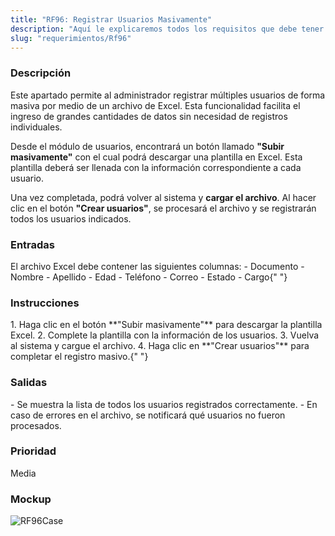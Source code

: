 ```yaml
---
title: "RF96: Registrar Usuarios Masivamente"
description: "Aquí le explicaremos todos los requisitos que debe tener para poder registrar usuarios de forma masiva en el sistema."
slug: "requerimientos/Rf96"
---
```



<h3>Descripción</h3>
Este apartado permite al administrador registrar múltiples usuarios de forma masiva
por medio de un archivo de Excel. Esta funcionalidad facilita el ingreso de grandes
cantidades de datos sin necesidad de registros individuales.

Desde el módulo de usuarios, encontrará un botón llamado **"Subir masivamente"** con el cual podrá descargar una plantilla en Excel. Esta plantilla deberá ser llenada con la información correspondiente a cada usuario.

Una vez completada, podrá volver al sistema y **cargar el archivo**. Al hacer clic en el botón **"Crear usuarios"**, se procesará el archivo y se registrarán todos los usuarios indicados.

<h3>Entradas</h3>
El archivo Excel debe contener las siguientes columnas: - Documento - Nombre - Apellido
- Edad - Teléfono - Correo - Estado - Cargo{" "}

<h3>Instrucciones</h3>
1. Haga clic en el botón **"Subir masivamente"** para descargar la plantilla Excel.
2. Complete la plantilla con la información de los usuarios. 3. Vuelva al sistema
y cargue el archivo. 4. Haga clic en **"Crear usuarios"** para completar el registro
masivo.{" "}

<h3>Salidas</h3>- Se muestra la lista de todos los usuarios registrados
correctamente. - En caso de errores en el archivo, se notificará qué usuarios no
fueron procesados.

<h3>Prioridad</h3>
Media

<h3>Mockup</h3>
<Image src={RF96Case} alt="RF96Case" width={3148} height={2270} />
